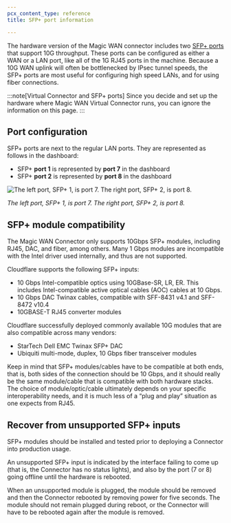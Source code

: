 ```yaml
---
pcx_content_type: reference
title: SFP+ port information

---
```


The hardware version of the Magic WAN connector includes two [SFP+ ports](https://en.wikipedia.org/wiki/Small_Form-factor_Pluggable) that support 10G throughput. These ports can be configured as either a WAN or a LAN port, like all of the 1G RJ45 ports in the machine. Because a 10G WAN uplink will often be bottlenecked by IPsec tunnel speeds, the SFP+ ports are most useful for configuring high speed LANs, and for using fiber connections.

:::note[Virtual Connector and SFP+ ports]
Since you decide and set up the hardware where Magic WAN Virtual Connector runs, you can ignore the information on this page.
:::

## Port configuration

SFP+ ports are next to the regular LAN ports. They are represented as follows in the dashboard:

- SFP+ **port 1** is represented by **port 7** in the dashboard
- SFP+ **port 2** is represented by **port 8** in the dashboard

![The left port, SFP+ 1, is port 7. The right port, SFP+ 2, is port 8.](~/assets/images/magic-wan/connector/sfp-ports.png)

*The left port, SFP+ 1, is port 7. The right port, SFP+ 2, is port 8.*

## SFP+ module compatibility

The Magic WAN Connector only supports 10Gbps SFP+ modules, including RJ45, DAC, and fiber, among others. Many 1 Gbps modules are incompatible with the Intel driver used internally, and thus are not supported.

Cloudflare supports the following SFP+ inputs:

- 10 Gbps Intel-compatible optics using 10GBase-SR, LR, ER. This includes Intel-compatible active optical cables (AOC) cables at 10 Gbps.
- 10 Gbps DAC Twinax cables, compatible with SFF-8431 v4.1 and SFF-8472 v10.4
- 10GBASE-T RJ45 converter modules

Cloudflare successfully deployed commonly available 10G modules that are also compatible across many vendors:

- StarTech Dell EMC Twinax SFP+ DAC
- Ubiquiti multi-mode, duplex, 10 Gbps fiber transceiver modules

Keep in mind that SFP+ modules/cables have to be compatible at both ends, that is, both sides of the connection should be 10 Gbps, and it should really be the same module/cable that is compatible with both hardware stacks. The choice of module/optic/cable ultimately depends on your specific interoperability needs, and it is much less of a “plug and play” situation as one expects from RJ45.

## Recover from unsupported SFP+ inputs

SFP+ modules should be installed and tested prior to deploying a Connector into production usage.

An unsupported SFP+ input is indicated by the interface failing to come up (that is, the Connector has no status lights), and also by the port (7 or 8) going offline until the hardware is rebooted.

When an unsupported module is plugged, the module should be removed and then the Connector rebooted by removing power for five seconds. The module should not remain plugged during reboot, or the Connector will have to be rebooted again after the module is removed.

